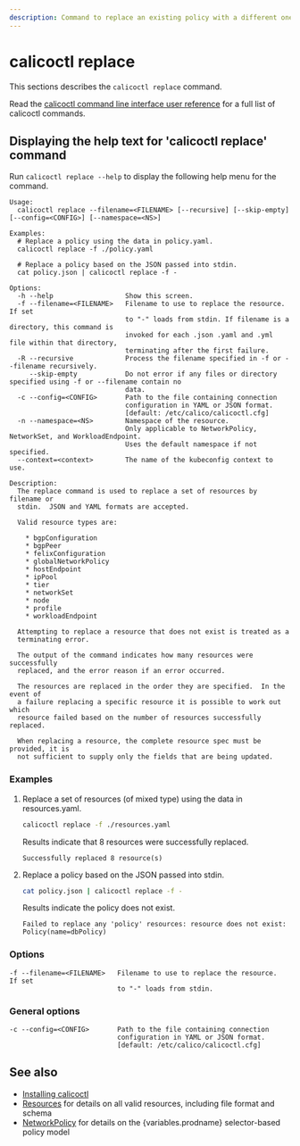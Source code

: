 ```yaml
---
description: Command to replace an existing policy with a different one.
---
```



# calicoctl replace

This sections describes the `calicoctl replace` command.

Read the [calicoctl command line interface user reference](overview.mdx)
for a full list of calicoctl commands.

## Displaying the help text for 'calicoctl replace' command

Run `calicoctl replace --help` to display the following help menu for the
command.

```
Usage:
  calicoctl replace --filename=<FILENAME> [--recursive] [--skip-empty] [--config=<CONFIG>] [--namespace=<NS>]

Examples:
  # Replace a policy using the data in policy.yaml.
  calicoctl replace -f ./policy.yaml

  # Replace a policy based on the JSON passed into stdin.
  cat policy.json | calicoctl replace -f -

Options:
  -h --help                  Show this screen.
  -f --filename=<FILENAME>   Filename to use to replace the resource.  If set
                             to "-" loads from stdin. If filename is a directory, this command is
                             invoked for each .json .yaml and .yml file within that directory,
                             terminating after the first failure.
  -R --recursive             Process the filename specified in -f or --filename recursively.
     --skip-empty            Do not error if any files or directory specified using -f or --filename contain no
                             data.
  -c --config=<CONFIG>       Path to the file containing connection
                             configuration in YAML or JSON format.
                             [default: /etc/calico/calicoctl.cfg]
  -n --namespace=<NS>        Namespace of the resource.
                             Only applicable to NetworkPolicy, NetworkSet, and WorkloadEndpoint.
                             Uses the default namespace if not specified.
  --context=<context>        The name of the kubeconfig context to use.

Description:
  The replace command is used to replace a set of resources by filename or
  stdin.  JSON and YAML formats are accepted.

  Valid resource types are:

    * bgpConfiguration
    * bgpPeer
    * felixConfiguration
    * globalNetworkPolicy
    * hostEndpoint
    * ipPool
    * tier
    * networkSet
    * node
    * profile
    * workloadEndpoint

  Attempting to replace a resource that does not exist is treated as a
  terminating error.

  The output of the command indicates how many resources were successfully
  replaced, and the error reason if an error occurred.

  The resources are replaced in the order they are specified.  In the event of
  a failure replacing a specific resource it is possible to work out which
  resource failed based on the number of resources successfully replaced.

  When replacing a resource, the complete resource spec must be provided, it is
  not sufficient to supply only the fields that are being updated.
```

### Examples

1. Replace a set of resources (of mixed type) using the data in resources.yaml.

   ```bash
   calicoctl replace -f ./resources.yaml
   ```

   Results indicate that 8 resources were successfully replaced.

   ```
   Successfully replaced 8 resource(s)
   ```

1. Replace a policy based on the JSON passed into stdin.

   ```bash
   cat policy.json | calicoctl replace -f -
   ```

   Results indicate the policy does not exist.

   ```
   Failed to replace any 'policy' resources: resource does not exist: Policy(name=dbPolicy)
   ```

### Options

```
-f --filename=<FILENAME>   Filename to use to replace the resource.  If set
                           to "-" loads from stdin.
```

### General options

```
-c --config=<CONFIG>       Path to the file containing connection
                           configuration in YAML or JSON format.
                           [default: /etc/calico/calicoctl.cfg]
```

## See also

- [Installing calicoctl](../../../operations/clis/calicoctl/install.mdx)
- [Resources](../../resources/overview.mdx) for details on all valid resources, including file format
  and schema
- [NetworkPolicy](../../resources/networkpolicy.mdx) for details on the {variables.prodname} selector-based policy model
